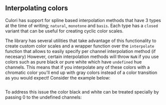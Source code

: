 ## Interpolating colors

Culori has support for spline based interpolation methods that have 3 types at the time of writing; `natural`, `monotone` and `basis`. Each type has a `closed` variant that can be useful for creating cyclic color scales.

The library has several utilities that take advantage of this functionality to create custom color scales and a wrapper function over the `interpolate` function that allows to easily specify per channel interpolation method (if necesary)
However, certain interpolation methods will throw `NaN` if you use colors such as pure black or pure white which have `undefined` hue channels. This means that if you interpolate any of these colors with a chromatic color you'll end up with gray colors instead of a color transition as you would expect!  Consider the example below:

```js


```

To address this issue the color black and white can be treated specially by passing 0 to the undefined channels:


```js


```